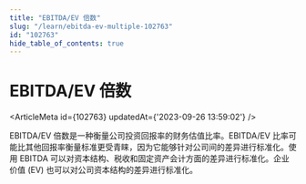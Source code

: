 ```yaml
---
title: "EBITDA/EV 倍数"
slug: "/learn/ebitda-ev-multiple-102763"
id: "102763"
hide_table_of_contents: true
---
```



# EBITDA/EV 倍数

<ArticleMeta id={102763} updatedAt={'2023-09-26 13:59:02'} />
<div className='border-solid border-b border-t-0 my-4 border-[var(--ifm-color-gray-300)]' />

EBITDA/EV 倍数是一种衡量公司投资回报率的财务估值比率。EBITDA/EV 比率可能比其他回报率衡量标准更受青睐，因为它能够针对公司间的差异进行标准化。使用 EBITDA 可以对资本结构、税收和固定资产会计方面的差异进行标准化。企业价值 (EV) 也可以对公司资本结构的差异进行标准化。

